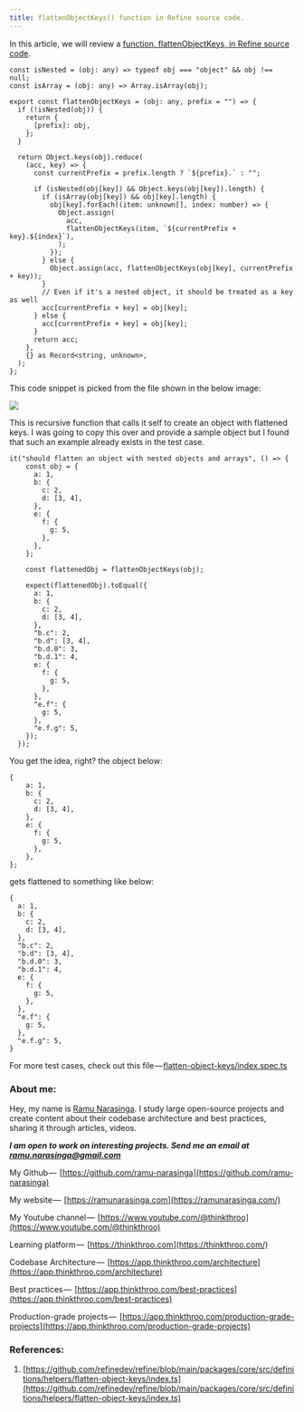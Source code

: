 ```yaml
---
title: flattenObjectKeys() function in Refine source code.
---
```


In this article, we will review a [function, flattenObjectKeys, in Refine source code](https://github.com/refinedev/refine/blob/main/packages/core/src/definitions/helpers/flatten-object-keys/index.ts).

```plaintext
const isNested = (obj: any) => typeof obj === "object" && obj !== null;
const isArray = (obj: any) => Array.isArray(obj);

export const flattenObjectKeys = (obj: any, prefix = "") => {
  if (!isNested(obj)) {
    return {
      [prefix]: obj,
    };
  }

  return Object.keys(obj).reduce(
    (acc, key) => {
      const currentPrefix = prefix.length ? `${prefix}.` : "";

      if (isNested(obj[key]) && Object.keys(obj[key]).length) {
        if (isArray(obj[key]) && obj[key].length) {
          obj[key].forEach((item: unknown[], index: number) => {
            Object.assign(
              acc,
              flattenObjectKeys(item, `${currentPrefix + key}.${index}`),
            );
          });
        } else {
          Object.assign(acc, flattenObjectKeys(obj[key], currentPrefix + key));
        }
        // Even if it's a nested object, it should be treated as a key as well
        acc[currentPrefix + key] = obj[key];
      } else {
        acc[currentPrefix + key] = obj[key];
      }
      return acc;
    },
    {} as Record<string, unknown>,
  );
};
```

This code snippet is picked from the file shown in the below image:

![](https://cdn-images-1.medium.com/max/1000/1*X9K79F1tGGOPHtDd_H7WHw.png)

This is recursive function that calls it self to create an object with flattened keys. I was going to copy this over and provide a sample object but I found that such an example already exists in the test case.

```plaintext
it("should flatten an object with nested objects and arrays", () => {
    const obj = {
      a: 1,
      b: {
        c: 2,
        d: [3, 4],
      },
      e: {
        f: {
          g: 5,
        },
      },
    };

    const flattenedObj = flattenObjectKeys(obj);

    expect(flattenedObj).toEqual({
      a: 1,
      b: {
        c: 2,
        d: [3, 4],
      },
      "b.c": 2,
      "b.d": [3, 4],
      "b.d.0": 3,
      "b.d.1": 4,
      e: {
        f: {
          g: 5,
        },
      },
      "e.f": {
        g: 5,
      },
      "e.f.g": 5,
    });
  });
```

You get the idea, right? the object below:

```plaintext
{
    a: 1,
    b: {
      c: 2,
      d: [3, 4],
    },
    e: {
      f: {
        g: 5,
      },
    },
};
```

gets flattened to something like below:

```plaintext
{
  a: 1,
  b: {
    c: 2,
    d: [3, 4],
  },
  "b.c": 2,
  "b.d": [3, 4],
  "b.d.0": 3,
  "b.d.1": 4,
  e: {
    f: {
      g: 5,
    },
  },
  "e.f": {
    g: 5,
  },
  "e.f.g": 5,
}
```

For more test cases, check out this file — [flatten-object-keys/index.spec.ts](https://github.com/refinedev/refine/blob/914bb5dbd05a8bb2250759a2982ef78a63bbdddf/packages/core/src/definitions/helpers/flatten-object-keys/index.spec.ts#L5)

### About me:

Hey, my name is [Ramu Narasinga](https://ramunarasinga.com). I study large open-source projects and create content about their codebase architecture and best practices, sharing it through articles, videos.

***I am open to work on interesting projects. Send me an email at ramu.narasinga@gmail.com***

My Github —  [https://github.com/ramu-narasinga](https://github.com/ramu-narasinga)

My website —  [https://ramunarasinga.com](https://ramunarasinga.com/)

My Youtube channel —  [https://www.youtube.com/@thinkthroo](https://www.youtube.com/@thinkthroo)

Learning platform —  [https://thinkthroo.com](https://thinkthroo.com/)

Codebase Architecture —  [https://app.thinkthroo.com/architecture](https://app.thinkthroo.com/architecture)

Best practices —  [https://app.thinkthroo.com/best-practices](https://app.thinkthroo.com/best-practices)

Production-grade projects —  [https://app.thinkthroo.com/production-grade-projects](https://app.thinkthroo.com/production-grade-projects)

### References:

1. [https://github.com/refinedev/refine/blob/main/packages/core/src/definitions/helpers/flatten-object-keys/index.ts](https://github.com/refinedev/refine/blob/main/packages/core/src/definitions/helpers/flatten-object-keys/index.ts)